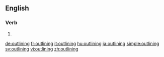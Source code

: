 ==English==

===Verb===
{{head|en|present participle}}

# {{present participle of|outline|lang=en|nocat=1}}

[[de:outlining]]
[[fr:outlining]]
[[it:outlining]]
[[hu:outlining]]
[[ja:outlining]]
[[simple:outlining]]
[[sv:outlining]]
[[vi:outlining]]
[[zh:outlining]]